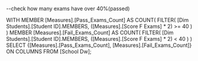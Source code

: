 --check how many exams have over 40%(passed) 


WITH
    MEMBER [Measures].[Pass_Exams_Count] AS
        COUNT(
            FILTER(
                [Dim Students].[Student ID].MEMBERS,
                ([Measures].[Score F Exams] * 2) >= 40 
            )
        )
    MEMBER [Measures].[Fail_Exams_Count] AS
        COUNT(
            FILTER(
                [Dim Students].[Student ID].MEMBERS,
                ([Measures].[Score F Exams] * 2) < 40 
            )
        )
SELECT
    {[Measures].[Pass_Exams_Count], [Measures].[Fail_Exams_Count]} ON COLUMNS
FROM [School Dw];




